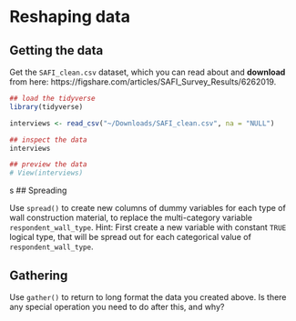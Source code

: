 # Reshaping data

## Getting the data

Get the `SAFI_clean.csv` dataset, which you can read about and **download** from here: https://figshare.com/articles/SAFI_Survey_Results/6262019.

```r
## load the tidyverse
library(tidyverse)

interviews <- read_csv("~/Downloads/SAFI_clean.csv", na = "NULL")

## inspect the data
interviews

## preview the data
# View(interviews)
```
s
## Spreading

Use `spread()` to create new columns of dummy variables for each type of wall construction material, to replace the multi-category variable `respondent_wall_type`.  Hint:  First create a new variable with constant `TRUE` logical type, that will be spread out for each categorical value of `respondent_wall_type`.

## Gathering

Use `gather()` to return to long format the data you created above.  Is there any special operation you need to do after this, and why?
